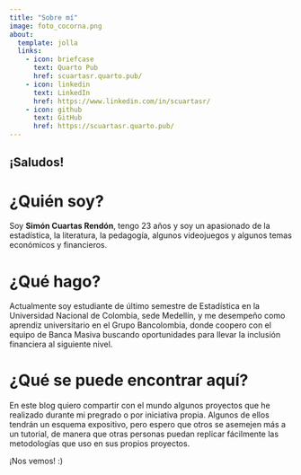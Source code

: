 ```yaml
---
title: "Sobre mí"
image: foto_cocorna.png
about:
  template: jolla
  links:
    - icon: briefcase
      text: Quarto Pub
      href: scuartasr.quarto.pub/
    - icon: linkedin
      text: LinkedIn
      href: https://www.linkedin.com/in/scuartasr/
    - icon: github
      text: GitHub
      href: https://scuartasr.quarto.pub/
---
```


## ¡Saludos!

# ¿Quién soy?

Soy **Simón Cuartas Rendón**, tengo 23 años y soy un apasionado de la estadística, la literatura, la pedagogía, algunos videojuegos y algunos temas económicos y financieros.

# ¿Qué hago?

Actualmente soy estudiante de último semestre de Estadística en la Universidad Nacional de Colombia, sede Medellín, y me desempeño como aprendiz universitario en el Grupo Bancolombia, donde coopero con el equipo de Banca Masiva buscando oportunidades para llevar la inclusión financiera al siguiente nivel.

# ¿Qué se puede encontrar aquí?

En este blog quiero compartir con el mundo algunos proyectos que he realizado durante mi pregrado o por iniciativa propia. Algunos de ellos tendrán un esquema expositivo, pero espero que otros se asemejen más a un tutorial, de manera que otras personas puedan replicar fácilmente las metodologías que uso en sus propios proyectos.

¡Nos vemos! :)
